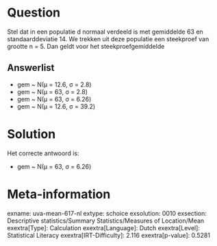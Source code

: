 Question
========

Stel dat in een populatie d normaal verdeeld is met gemiddelde 63 en
standaarddeviatie 14. We trekken uit deze populatie een steekproef van
grootte n = 5. Dan geldt voor het steekproefgemiddelde


Answerlist
----------

* gem ~ N(μ = 12.6, σ = 2.8)
* gem ~ N(μ = 63, σ = 2.8)
* gem ~ N(μ = 63, σ = 6.26)
* gem ~ N(μ = 12.6, σ = 39.2)

Solution
========

Het correcte antwoord is: 

* gem ~ N(μ = 63, σ = 6.26)

Meta-information
================
exname: uva-mean-617-nl
extype: schoice
exsolution: 0010
exsection: Descriptive statistics/Summary Statistics/Measures of Location/Mean
exextra[Type]: Calculation
exextra[Language]: Dutch
exextra[Level]: Statistical Literacy
exextra[IRT-Difficulty]: 2.116
exextra[p-value]: 0.5281
